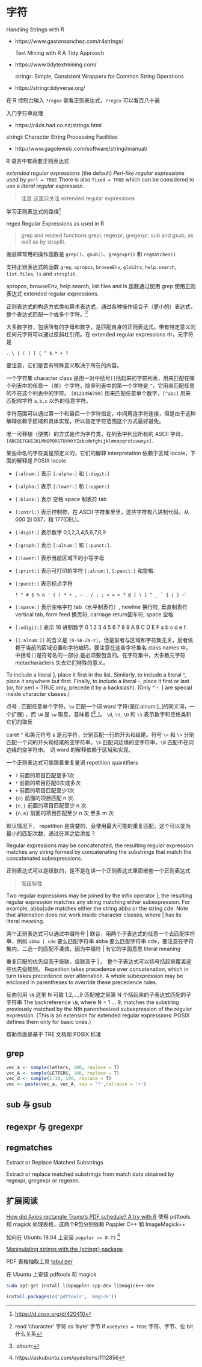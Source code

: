 # 字符 {#regex}

  Handling Strings with R 

- https://www.gastonsanchez.com/r4strings/

  Text Mining with R A Tidy Approach

- https://www.tidytextmining.com/

  stringr: Simple, Consistent Wrappers for Common String Operations

- https://stringr.tidyverse.org/

在 R 控制台输入 `?regex` 查看正则表达式，`?regex` 可以看百八十遍

入门字符串处理

- https://r4ds.had.co.nz/strings.html

stringi: Character String Processing Facilities

- http://www.gagolewski.com/software/stringi/manual/

R 语言中有两套正则表达式

*extended regular expressions* (the default)
*Perl-like regular expressions* used by `perl = TRUE`
There is also `fixed = TRUE` which can be considered to use a *literal regular expression*.

> 注意 这里只关注 extended regular expressions

学习正则表达式的路径^[<https://d.cosx.org/d/420410>]



regex Regular Expressions as used in R

> grep and related functions grepl, regexpr, gregexpr, sub and gsub, as well as by strsplit.

谢益辉常用的操作函数是 `grep()`、`gsub()`、`gregexpr()` 和 `regmatches()`

支持正则表达式的函数 `grep`, `apropos`, `browseEnv`, `glob2rx`, `help.search`, `list.files`, `ls` and `strsplit`.

apropos, browseEnv, help.search, list.files and ls 函数通过使用 grep 使用正则表达式 extended regular expressions.


正则表达式的构造方式类似算术表达式，通过各种操作组合子（更小的）表达式，整个表达式匹配一个或多个字符。[^char-byte]

大多数字符，包括所有的字母和数字，是匹配自身的正则表达式。带有特定意义的任何元字符可以通过反斜杠引用。在 extended regular expressions 中，元字符是 

```
. \ | ( ) [ { ^ $ * + ? 
```

要注意，它们是否有特殊意义取决于所在的内容。

一个字符集 character class 是用一对中括号`[]`括起来的字符列表，用来匹配在哪个列表中的任意一（单）个字符，除非列表中的第一个字符是 `^`，它用来匹配任意的不在这个列表中的字符。 `[0123456789]` 用来匹配任意单个数字，`[^abc]` 用来匹配除字符 `a,b,c` 以外的任意字符。

字符范围可以通过第一个和最后一个字符指定，中间用连字符连接，但是由于这种解释依赖于区域和具体实现，所以指定字符范围这个方式最好避免。

唯一可移植（便携）的方式是作为字符类，在列表中列出所有的 ASCII 字母，
`[ABCDEFGHIJKLMNOPQRSTUVWXYZabcdefghijklmnopqrstuvwxyz]`.

某些命名的字符类是预定义的，它们的解释 interpretation 依赖于区域 locale，下面的解释是  POSIX locale

- `[:alnum:]` 表示  `[:alpha:]` 和 `[:digit:]`
- `[:alpha:]` 表示 `[:lower:]` 和 `[:upper:]`
- `[:blank:]` 表示 空格 space 制表符 tab
- `[:cntrl:]` 表示控制符，在 ASCII 字符集里里，这些字符有八进制代码，从 000 到 037，和 177(DEL)。 
- `[:digit:]` 表示数字 0,1,2,3,4,5,6,7,8,9
- `[:graph:]` 表示 `[:alnum:]` 和 `[:punct:]`.
- `[:lower:]` 表示当前区域下的小写字母
- `[:print:]` 表示可打印的字符  `[:alnum:]`, `[:punct:]` 和空格.
- `[:punct:]` 表示标点字符 

  ```
  ! " # $ % & ' ( ) * + , - . / : ; < = > ? @ [ \ ] ^ _ ` { | } ~`
  ```

- `[:space:]` 表示空格字符 tab（水平制表符）, newline 换行符, 垂直制表符 vertical tab, form feed 换页符, carriage return回车符, space 空格
- `[:xdigit:]` 表示 16 进制数字 0 1 2 3 4 5 6 7 8 9 A B C D E F a b c d e f.
- `[[:alnum:]]` 的含义是 `[0-9A-Za-z]`，但是前者与区域和字符集无关，后者依赖于当前的区域设置和字符编码。要注意在这些字符集名 class names 中，中括号`[]`是符号名的一部分,是必须要包含的。在字符集中，大多数元字符 metacharacters 失去它们特殊的意义。

To include a literal ], place it first in the list. Similarly, to include a literal ^, place it anywhere but first. Finally, to include a literal -, place it first or last (or, for perl = TRUE only, precede it by a backslash). (Only ^ - \ ] are special inside character classes.)

点号 . 匹配任意单个字符，`\w` 匹配一个词 word 字符(是[[:alnum:]_]的同义词，一个扩展) ，而 `\W` 是 `\w` 取反，意味着 [^[:alnum:]_]。 `\d`, `\s`, `\D` 和 `\S` 表示数字和空格类和它们的取反

caret `^` 和美元符号 `$` 是元字符，分别匹配一行的开头和结尾。符号 `\<` 和 `\>` 分别匹配一个词的开头和结尾的空字符串。`\b` 匹配词边缘的空字符串，`\B` 匹配不在词边缘的空字符串。 词 word 的解释依赖于区域和实现。

一个正则表达式可能跟着重复量词 repetition quantifiers

- `?` 前面的项目匹配至多1次
- `*` 前面的项目匹配0次或多次
- `+` 前面的项目匹配至少1次
- `{n}` 前面的项目匹配 n 次.
- `{n,}` 前面的项目匹配至少 n 次.
- `{n,m}` 前面的项目匹配至少 n 次 至多 m 次

默认情况下， repetition 是贪婪的，会使用最大可能的重复匹配，这个可以变为最小的匹配次数，通过在其之后添加 ?

Regular expressions may be concatenated; the resulting regular expression matches any string formed by concatenating the substrings that match the concatenated subexpressions.

正则表达式可以是级联的，是不是在讲一个正则表达式里面嵌套一个正则表达式

> 高级特性

Two regular expressions may be joined by the infix operator |; the resulting regular expression matches any string matching either subexpression. For example, abba|cde matches either the string abba or the string cde. Note that alternation does not work inside character classes, where | has its literal meaning.

两个正则表达式可以通过中缀符号 | 联合，用两个子表达式的任意一个去匹配字符串，例如 `abba | cde` 要么匹配字符串 abba 要么匹配字符串 cde，要注意在字符集内，二选一的匹配不凑效，因为中缀符 | 有它的字面意思 literal meaning


重复匹配的优先级高于级联，级联高于 | 。 整个子表达式可以括号括起来覆盖这些优先级规则。
Repetition takes precedence over concatenation, which in turn takes precedence over alternation. A whole subexpression may be enclosed in parentheses to override these precedence rules.

反向引用 `\N` 这里 N 可取 1,2,...,9 匹配被之前第 N 个括起来的子表达式匹配的子字符串
The backreference `\N`, where N = 1 ... 9, matches the substring previously matched by the Nth parenthesized subexpression of the regular expression. 
(This is an extension for extended regular expressions: POSIX defines them only for basic ones.)

帮助页面是基于 TRE 文档和 POSIX 标准


[^char-byte]: read ‘character’ 字符 as ‘byte’ 字节 if `useBytes = TRUE` 字符、字节、位 bit什么关系 

## grep

```r
vec_a <- sample(letters, 100, replace = T)
vec_A <- sample(LETTERS, 100, replace = T)
vec_d <- sample(1:10, 100, replace = T)
vec <- paste(vec_a, vec_A, sep = '*',collapse = '+')
```


## sub 与 gsub {#sub-gsub}

## regexpr 与 gregexpr {#regexpr-gregexpr}

## regmatches 

Extract or Replace Matched Substrings

Extract or replace matched substrings from match data obtained by regexpr, gregexpr or regexec.


## 扩展阅读 {#more-readings}

[How did Axios rectangle Trump's PDF schedule? A try with R](https://masalmon.eu/2019/02/11/trump-schedule/) 使用 pdftools 和 magick 处理表格，这两个R包分别依赖 Poppler C++ 和 ImageMagick++

如何在 Ubuntu 18.04 上安装 `poppler >= 0.73` [^install-poppler]

[^install-poppler]: https://askubuntu.com/questions/1112856

[Manipulating strings with the {stringr} package](https://www.brodrigues.co/blog/2019-02-10-stringr_package/)

PDF 表格抽取工具 [tabulizer](https://github.com/ropensci/tabulizer)

在 Ubuntu 上安装 pdftools 和 magick

```bash
sudo apt-get install libpoppler-cpp-dev libmagick++-dev
```

```r
install.packages(c('pdftools', 'magick'))
```


